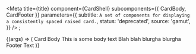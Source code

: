 

<Meta
  title={title}
  component={CardShell}
  subcomponents={{ CardBody, CardFooter }}
  parameters={{
    subtitle: `A set of components for displaying a consistently spaced raised card.`,
    status: 'deprecated',
    source: 'gamut',
  }}
/>
;

<Canvas>
  <Story name="Card" args={{ hoverShadow: false }}>
    {(args) => (
      <CardShell>
        <CardBody>
          <Text as="h3">Card Body</Text>
          <Text>This is some body text</Text>
          <Text>Blah blah blurgha blurgha</Text>
        </CardBody>
        <CardFooter>
          <Text>Footer Text</Text>
        </CardFooter>
      </CardShell>
    )}
  </Story>
</Canvas>

<PropsTable story="Card" />
